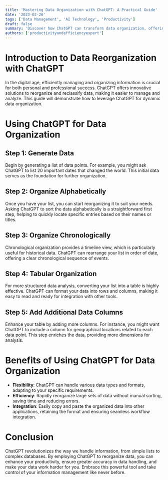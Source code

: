 ```yaml
---
title: 'Mastering Data Organization with ChatGPT: A Practical Guide'
date: '2023-02-26'
tags: ['Data Management', 'AI Technology', 'Productivity']
draft: false
summary: 'Discover how ChatGPT can transform data organization, offering flexible and powerful tools to reclassify and reorganize information efficiently.'
authors: ['productivityandefficiencyexpert']
---
```


# Introduction to Data Reorganization with ChatGPT

In the digital age, efficiently managing and organizing information is crucial for both personal and professional success. ChatGPT offers innovative solutions to reorganize and reclassify data, making it easier to manage and analyze. This guide will demonstrate how to leverage ChatGPT for dynamic data organization.

# Using ChatGPT for Data Organization

## Step 1: Generate Data

Begin by generating a list of data points. For example, you might ask ChatGPT to list 20 important dates that changed the world. This initial data serves as the foundation for further organization.

## Step 2: Organize Alphabetically

Once you have your list, you can start reorganizing it to suit your needs. Asking ChatGPT to sort the data alphabetically is a straightforward first step, helping to quickly locate specific entries based on their names or titles.

## Step 3: Organize Chronologically

Chronological organization provides a timeline view, which is particularly useful for historical data. ChatGPT can rearrange your list in order of date, offering a clear chronological sequence of events.

## Step 4: Tabular Organization

For more structured data analysis, converting your list into a table is highly effective. ChatGPT can format your data into rows and columns, making it easy to read and ready for integration with other tools.

## Step 5: Add Additional Data Columns

Enhance your table by adding more columns. For instance, you might want ChatGPT to include a column for geographical locations related to each data point. This step enriches the data, providing more dimensions for analysis.

# Benefits of Using ChatGPT for Data Organization

- **Flexibility**: ChatGPT can handle various data types and formats, adapting to your specific requirements.
- **Efficiency**: Rapidly reorganize large sets of data without manual sorting, saving time and reducing errors.
- **Integration**: Easily copy and paste the organized data into other applications, retaining the format and ensuring seamless workflow integration.

# Conclusion

ChatGPT revolutionizes the way we handle information, from simple lists to complex databases. By employing ChatGPT to reorganize data, you can enhance your productivity, ensure greater accuracy in data handling, and make your data work harder for you. Embrace this powerful tool and take control of your information management like never before.
